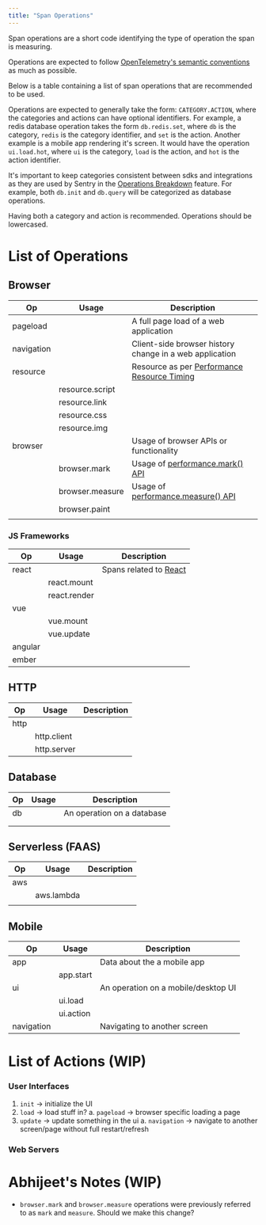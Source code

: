 ```yaml
---
title: "Span Operations"
---
```


Span operations are a short code identifying the type of operation the span is measuring.

Operations are expected to follow [OpenTelemetry's semantic conventions](https://github.com/open-telemetry/opentelemetry-specification/blob/main/specification/trace/semantic_conventions/README.md) as much as possible.

Below is a table containing a list of span operations that are recommended to be used.

Operations are expected to generally take the form: `CATEGORY.ACTION`, where the categories and actions can have optional identifiers. For example, a redis database operation takes the form `db.redis.set`, where `db` is the category, `redis` is the category identifier, and `set` is the action. Another example is a mobile app rendering it's screen. It would have the operation `ui.load.hot`, where `ui` is the category, `load` is the action, and `hot` is the action identifier.

It's important to keep categories consistent between sdks and integrations as they are used by Sentry in the [Operations Breakdown](https://docs.sentry.io/product/sentry-basics/tracing/event-detail/#operations-breakdown) feature. For example, both `db.init` and `db.query` will be categorized as database operations.

Having both a category and action is recommended. Operations should be lowercased.

# List of Operations

## Browser

| Op         | Usage           | Description                                                                                                         |
| ---------- | --------------- | ------------------------------------------------------------------------------------------------------------------- |
| pageload   |                 | A full page load of a web application                                                                               |
| navigation |                 | Client-side browser history change in a web application                                                             |
| resource   |                 | Resource as per [Performance Resource Timing](https://w3c.github.io/resource-timing/#sec-performanceresourcetiming) |
|            | resource.script |                                                                                                                     |
|            | resource.link   |                                                                                                                     |
|            | resource.css    |                                                                                                                     |
|            | resource.img    |                                                                                                                     |
| browser    |                 | Usage of browser APIs or functionality                                                                              |
|            | browser.mark    | Usage of [performance.mark() API](https://developer.mozilla.org/en-US/docs/Web/API/Performance/mark)                |
|            | browser.measure | Usage of [performance.measure() API](https://developer.mozilla.org/en-US/docs/Web/API/Performance/measure)          |
|            | browser.paint   |                                                                                                                     |
|            |                 |                                                                                                                     |

### JS Frameworks

| Op      | Usage        | Description                                    |
| ------- | ------------ | ---------------------------------------------- |
| react   |              | Spans related to [React](https://reactjs.org/) |
|         | react.mount  |                                                |
|         | react.render |                                                |
| vue     |              |                                                |
|         | vue.mount    |                                                |
|         | vue.update   |                                                |
| angular |              |                                                |
| ember   |              |                                                |

## HTTP

| Op   | Usage       | Description |
| ---- | ----------- | ----------- |
| http |             |             |
|      | http.client |             |
|      | http.server |             |

## Database

| Op  | Usage | Description                |
| --- | ----- | -------------------------- |
| db  |       | An operation on a database |
|     |       |                            |
|     |       |                            |

## Serverless (FAAS)

| Op  | Usage      | Description |
| --- | ---------- | ----------- |
| aws |            |             |
|     | aws.lambda |             |
|     |            |             |

## Mobile

| Op         | Usage     | Description                         |
| ---------- | --------- | ----------------------------------- |
| app        |           | Data about the a mobile app         |
|            | app.start |                                     |
| ui         |           | An operation on a mobile/desktop UI |
|            | ui.load   |                                     |
|            | ui.action |                                     |
| navigation |           | Navigating to another screen        |

# List of Actions (WIP)

### User Interfaces

1. `init` -> initialize the UI
2. `load` -> load stuff in?
    a. `pageload` -> browser specific loading a page
3. `update` -> update something in the ui
    a. `navigation` -> navigate to another screen/page without full restart/refresh


### Web Servers

# Abhijeet's Notes (WIP)

- `browser.mark` and `browser.measure` operations were previously referred to as `mark` and `measure`. Should we make this change? 
